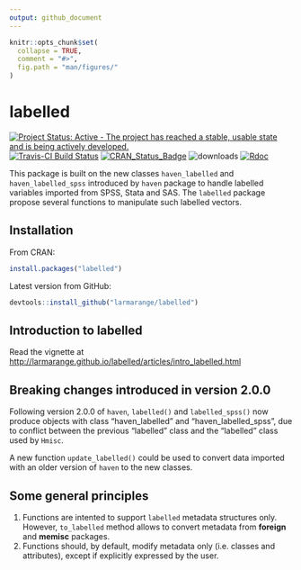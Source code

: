 ```yaml
---
output: github_document
---
```


<!-- README.md is generated from README.Rmd. Please edit that file -->

```r
knitr::opts_chunk$set(
  collapse = TRUE,
  comment = "#>",
  fig.path = "man/figures/"
)
```

# labelled

[![Project Status: Active - The project has reached a stable, usable state and is being actively developed.](http://www.repostatus.org/badges/0.1.0/active.svg)](http://www.repostatus.org/#active) 
[![Travis-CI Build Status](https://travis-ci.org/larmarange/labelled.svg?branch=master)](https://travis-ci.org/larmarange/labelled)
[![CRAN_Status_Badge](http://www.r-pkg.org/badges/version/labelled)](https://cran.r-project.org/package=labelled) 
![downloads](http://cranlogs.r-pkg.org/badges/grand-total/labelled) [![Rdoc](http://www.rdocumentation.org/badges/version/labelled)](http://www.rdocumentation.org/packages/labelled)

This package is built on the new classes `haven_labelled` and `haven_labelled_spss` 
introduced by `haven` package to handle labelled variables imported from SPSS, Stata and SAS.
The `labelled` package propose several functions to manipulate such labelled vectors.



## Installation

From CRAN:

```r
install.packages("labelled")
```

Latest version from GitHub:

```r
devtools::install_github("larmarange/labelled")
```


## Introduction to labelled

Read the vignette at <http://larmarange.github.io/labelled/articles/intro_labelled.html>



## Breaking changes introduced in version 2.0.0

Following version 2.0.0 of `haven`, `labelled()` and `labelled_spss()` now
produce objects with class "haven_labelled" and "haven_labelled_spss", due
to conflict between the previous "labelled" class and the "labelled" class
used by `Hmisc`.

A new function `update_labelled()` could be used to convert data imported
with an older version of `haven` to the new classes.


## Some general principles

1. Functions are intented to support `labelled` metadata structures only.
   However, `to_labelled` method allows to convert metadata 
   from **foreign** and **memisc** packages.
2. Functions should, by default, modify metadata only (i.e. classes and attributes), except if
   explicitly expressed by the user.

